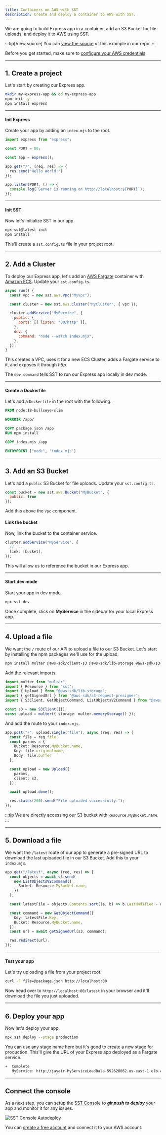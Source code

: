 ```yaml
---
title: Containers on AWS with SST
description: Create and deploy a container to AWS with SST.
---
```


We are going to build Express app in a container, add an S3 Bucket for file uploads, and deploy it to AWS using SST.

:::tip[View source]
You can [view the source](https://github.com/sst/ion/tree/dev/examples/aws-cluster) of this example in our repo.
:::

Before you get started, make sure to [configure your AWS credentials](https://docs.sst.dev/advanced/iam-credentials#loading-from-a-file).

---

## 1. Create a project

Let's start by creating our Express app.

```bash
mkdir my-express-app && cd my-express-app
npm init -y
npm install express
```

---

#### Init Express

Create your app by adding an `index.mjs` to the root.

```js title="index.mjs"
import express from "express";

const PORT = 80;

const app = express();

app.get("/", (req, res) => {
  res.send("Hello World!")
});

app.listen(PORT, () => {
  console.log(`Server is running on http://localhost:${PORT}`);
});
```

---

#### Init SST

Now let's initialize SST in our app.

```bash
npx sst@latest init
npm install
```

This'll create a `sst.config.ts` file in your project root.

---

## 2. Add a Cluster

To deploy our Express app, let's add an [AWS Fargate](https://aws.amazon.com/fargate/) container with [Amazon ECS](https://aws.amazon.com/ecs/). Update your `sst.config.ts`.

```js title="sst.config.ts" {11-13}
async run() {
  const vpc = new sst.aws.Vpc("MyVpc");

  const cluster = new sst.aws.Cluster("MyCluster", { vpc });

  cluster.addService("MyService", {
    public: {
      ports: [{ listen: "80/http" }],
    },
    dev: {
      command: "node --watch index.mjs",
    },
  });
}
```

This creates a VPC, uses it for a new ECS Cluster, adds a Fargate service to it, and exposes it through _http_.

The `dev.command` tells SST to run our Express app locally in dev mode.

---

#### Create a Dockerfile

Let's add a `Dockerfile` in the root with the following.

```dockerfile title="Dockerfile"
FROM node:18-bullseye-slim

WORKDIR /app/

COPY package.json /app
RUN npm install

COPY index.mjs /app

ENTRYPOINT ["node", "index.mjs"]
```

---

## 3. Add an S3 Bucket

Let's add a `public` S3 Bucket for file uploads. Update your `sst.config.ts`.

```js title="sst.config.ts"
const bucket = new sst.aws.Bucket("MyBucket", {
  public: true
});
```

Add this above the `Vpc` component.

#### Link the bucket

Now, link the bucket to the container service.

```ts title="sst.config.ts" {3}
cluster.addService("MyService", {
  // ...
  link: [bucket],
});
```

This will allow us to reference the bucket in our Express app.

---

#### Start dev mode

Start your app in dev mode.

```bash
npx sst dev
```

Once complete, click on **MyService** in the sidebar for your local Express app.

---

## 4. Upload a file

We want the `/` route of our API to upload a file to our S3 Bucket. Let's start by installing the npm packages we'll use for the upload.

```bash
npm install multer @aws-sdk/client-s3 @aws-sdk/lib-storage @aws-sdk/s3-request-presigner
```

Add the relevant imports.

```ts title="index.ts"
import multer from "multer";
import { Resource } from "sst";
import { Upload } from "@aws-sdk/lib-storage";
import { getSignedUrl } from "@aws-sdk/s3-request-presigner";
import { S3Client, GetObjectCommand, ListObjectsV2Command } from "@aws-sdk/client-s3";

const s3 = new S3Client({});
const upload = multer({ storage: multer.memoryStorage() });
```

And add the route to your `index.mjs`.

```ts title="index.mjs" {4}
app.post("/", upload.single("file"), async (req, res) => {
  const file = req.file;
  const params = {
    Bucket: Resource.MyBucket.name,
    Key: file.originalname,
    Body: file.buffer
  };

  const upload = new Upload({
    params,
    client: s3,
  });

  await upload.done();

  res.status(200).send("File uploaded successfully.");
});
```

:::tip
We are directly accessing our S3 bucket with `Resource.MyBucket.name`.
:::

---

## 5. Download a file

We want the `/latest` route of our app to generate a pre-signed URL to download the last uploaded file in our S3 Bucket. Add this to your `index.mjs`.

```ts title="index.mjs"
app.get("/latest", async (req, res) => {
  const objects = await s3.send(
    new ListObjectsV2Command({
      Bucket: Resource.MyBucket.name,
    })
  );

  const latestFile = objects.Contents.sort((a, b) => b.LastModified - a.LastModified)[0];

  const command = new GetObjectCommand({
    Key: latestFile.Key,
    Bucket: Resource.MyBucket.name,
  });
  const url = await getSignedUrl(s3, command);

  res.redirect(url);
});
```

---

#### Test your app

Let's try uploading a file from your project root.

```bash
curl -F file=@package.json http://localhost:80
```

Now head over to `http://localhost:80/latest` in your browser and it'll download the file you just uploaded.

---

## 6. Deploy your app

Now let's deploy your app.

```bash
npx sst deploy --stage production
```

You can use any stage name here but it's good to create a new stage for production. This'll give the URL of your Express app deployed as a Fargate service.

```bash
+  Complete
   MyService: http://jayair-MyServiceLoadBala-592628062.us-east-1.elb.amazonaws.com
```

---

## Connect the console

As a next step, you can setup the [SST Console](/docs/console/) to _**git push to deploy**_ your app and monitor it for any issues. 

![SST Console Autodeploy](../../../../../assets/docs/start/sst-console-autodeploy.png)

You can [create a free account](https://console.sst.dev) and connect it to your AWS account.
